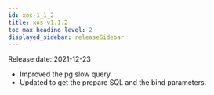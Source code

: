```yaml
---
id: xos-1_1_2
title: xos v1.1.2
toc_max_heading_level: 2
displayed_sidebar: releaseSidebar
---
```


Release date: 2021-12-23

-   Improved the pg slow query.
-   Updated to get the prepare SQL and the bind parameters.
